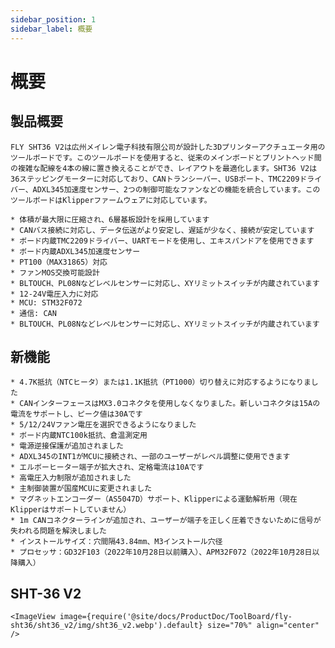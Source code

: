 ```yaml
---
sidebar_position: 1
sidebar_label: 概要
---
```


# 概要

## 製品概要

    FLY SHT36 V2は広州メイレン電子科技有限公司が設計した3Dプリンターアクチュエータ用のツールボードです。このツールボードを使用すると、従来のメインボードとプリントヘッド間の複雑な配線を4本の線に置き換えることができ、レイアウトを最適化します。SHT36 V2は36ステッピングモーターに対応しており、CANトランシーバー、USBポート、TMC2209ドライバー、ADXL345加速度センサー、2つの制御可能なファンなどの機能を統合しています。このツールボードはKlipperファームウェアに対応しています。

    * 体積が最大限に圧縮され、6層基板設計を採用しています
    * CANバス接続に対応し、データ伝送がより安定し、遅延が少なく、接続が安定しています
    * ボード内蔵TMC2209ドライバー、UARTモードを使用し、エキスパンドアを使用できます
    * ボード内蔵ADXL345加速度センサー
    * PT100（MAX31865）対応
    * ファンMOS交換可能設計
    * BLTOUCH、PL08Nなどレベルセンサーに対応し、XYリミットスイッチが内蔵されています
    * 12-24V電圧入力に対応
    * MCU: STM32F072
    * 通信: CAN
    * BLTOUCH、PL08Nなどレベルセンサーに対応し、XYリミットスイッチが内蔵されています

## 新機能

    * 4.7K抵抗（NTCヒータ）または1.1K抵抗（PT1000）切り替えに対応するようになりました
    * CANインターフェースはMX3.0コネクタを使用しなくなりました。新しいコネクタは15Aの電流をサポートし、ピーク値は30Aです
    * 5/12/24Vファン電圧を選択できるようになりました
    * ボード内蔵NTC100k抵抗、倉温測定用
    * 電源逆接保護が追加されました
    * ADXL345のINT1がMCUに接続され、一部のユーザーがレベル調整に使用できます
    * エルボーヒーター端子が拡大され、定格電流は10Aです
    * 高電圧入力制限が追加されました
    * 主制御装置が国産MCUに変更されました
    * マグネットエンコーダー（AS5047D）サポート、Klipperによる運動解析用（現在Klipperはサポートしていません）
    * 1m CANコネクターラインが追加され、ユーザーが端子を正しく圧着できないために信号が失われる問題を解決しました
    * インストールサイズ：穴間隔43.84mm、M3インストール穴径
    * プロセッサ：GD32F103（2022年10月28日以前購入）、APM32F072（2022年10月28日以降購入）

## SHT-36 V2

    <ImageView image={require('@site/docs/ProductDoc/ToolBoard/fly-sht36/sht36_v2/img/sht36_v2.webp').default} size="70%" align="center" />
